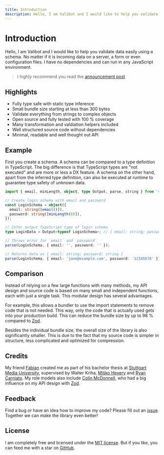 ```yaml
---
title: Introduction
description: Hello, I am Valibot and I would like to help you validate data easily using a schema. No matter if it is incoming data on a server, a form or even configuration files.
---
```


# Introduction

Hello, I am Valibot and I would like to help you validate data easily using a schema. No matter if it is incoming data on a server, a form or even configuration files. I have no dependencies and can run in any JavaScript environment.

> I highly recommend you read the [announcement post](https://www.builder.io/blog/introducing-valibot).

## Highlights

- Fully type safe with static type inference
- Small bundle size starting at less than 300 bytes
- Validate everything from strings to complex objects
- Open source and fully tested with 100 % coverage
- Many transformation and valdiation helpers included
- Well structured source code without dependencies
- Minimal, readable and well thought out API

## Example

First you create a schema. A schema can be compared to a type definition in TypeScript. The big difference is that TypeScript types are "not executed" and are more or less a DX feature. A schema on the other hand, apart from the inferred type definition, can also be executed at runtime to guarantee type safety of unknown data.

```ts
import { email, minLength, object, type Output, parse, string } from 'valibot';

// Create login schema with email and password
const LoginSchema = object({
  email: string([email()]),
  password: string([minLength(8)]),
});

// Infer output TypeScript type of login schema
type LoginData = Output<typeof LoginSchema>; // { email: string; password: string }

// Throws error for `email` and `password`
parse(LoginSchema, { email: '', password: '' });

// Returns data as { email: string; password: string }
parse(LoginSchema, { email: 'jane@example.com', password: '12345678' });
```

## Comparison

Instead of relying on a few large functions with many methods, my API design and source code is based on many small and independent functions, each with just a single task. This modular design has several advantages.

For example, this allows a bundler to use the import statements to remove code that is not needed. This way, only the code that is actually used gets into your production build. This can reduce the bundle size by up to 98 % compared to [Zod](https://zod.dev/).

Besides the individual bundle size, the overall size of the library is also significantly smaller. This is due to the fact that my source code is simpler in structure, less complicated and optimized for compression.

## Credits

My friend [Fabian](https://twitter.com/FabianHiller) created me as part of his bachelor thesis at [Stuttgart Media University](https://www.hdm-stuttgart.de/en/), supervised by Walter Kriha, [Miško Hevery](https://twitter.com/mhevery) and [Ryan Carniato](https://twitter.com/RyanCarniato). My role models also include [Colin McDonnell](https://twitter.com/colinhacks), who had a big influence on my API design with [Zod](https://zod.dev/).

## Feedback

Find a bug or have an idea how to improve my code? Please fill out an [issue](https://github.com/fabian-hiller/valibot/issues/new). Together we can make the library even better!

## License

I am completely free and licensed under the [MIT license](https://github.com/fabian-hiller/valibot/blob/main/LICENSE.md). But if you like, you can feed me with a star on [GitHub](https://github.com/fabian-hiller/valibot).
